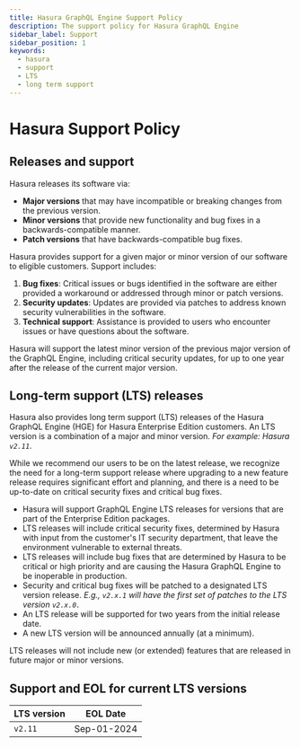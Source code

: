 ```yaml
---
title: Hasura GraphQL Engine Support Policy
description: The support policy for Hasura GraphQL Engine
sidebar_label: Support
sidebar_position: 1
keywords:
  - hasura
  - support
  - LTS
  - long term support
---
```


# Hasura Support Policy

## Releases and support

Hasura releases its software via:

- **Major versions** that may have incompatible or breaking changes from the previous version.
- **Minor versions** that provide new functionality and bug fixes in a backwards-compatible manner.
- **Patch versions** that have backwards-compatible bug fixes.

Hasura provides support for a given major or minor version of our software to eligible customers. Support includes:

1. **Bug fixes**: Critical issues or bugs identified in the software are either provided a workaround or addressed
   through minor or patch versions.
1. **Security updates**: Updates are provided via patches to address known security vulnerabilities in the software.
1. **Technical support**: Assistance is provided to users who encounter issues or have questions about the software.

Hasura will support the latest minor version of the previous major version of the GraphQL Engine, including critical
security updates, for up to one year after the release of the current major version.

## Long-term support (LTS) releases

Hasura also provides long term support (LTS) releases of the Hasura GraphQL Engine (HGE) for Hasura Enterprise Edition
customers. An LTS version is a combination of a major and minor version. _For example: Hasura `v2.11`_.

While we recommend our users to be on the latest release, we recognize the need for a long-term support release where
upgrading to a new feature release requires significant effort and planning, and there is a need to be up-to-date on
critical security fixes and critical bug fixes.

- Hasura will support GraphQL Engine LTS releases for versions that are part of the Enterprise Edition packages.
- LTS releases will include critical security fixes, determined by Hasura with input from the customer's IT security
  department, that leave the environment vulnerable to external threats.
- LTS releases will include bug fixes that are determined by Hasura to be critical or high priority and are causing the
  Hasura GraphQL Engine to be inoperable in production.
- Security and critical bug fixes will be patched to a designated LTS version release. _E.g., `v2.x.1` will have the
  first set of patches to the LTS version `v2.x.0.`_
- An LTS release will be supported for two years from the initial release date.
- A new LTS version will be announced annually (at a minimum).

LTS releases will not include new (or extended) features that are released in future major or minor versions.

## Support and EOL for current LTS versions

| LTS version | EOL Date    |
| ----------- | ----------- |
| `v2.11`     | Sep-01-2024 |
